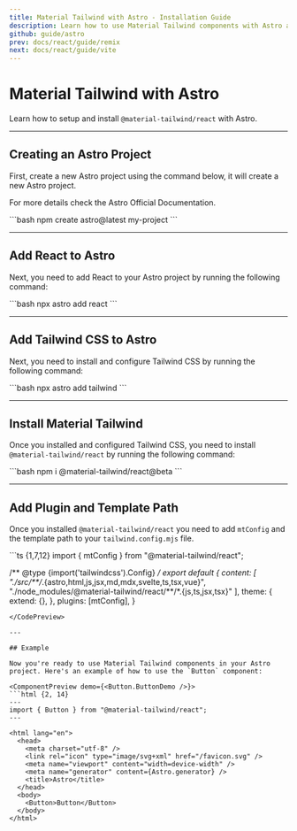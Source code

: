 ```yaml
---
title: Material Tailwind with Astro - Installation Guide
description: Learn how to use Material Tailwind components with Astro and Tailwind CSS to easily create elegant and flexible pages.
github: guide/astro
prev: docs/react/guide/remix
next: docs/react/guide/vite
---
```


# Material Tailwind with Astro

Learn how to setup and install `@material-tailwind/react` with Astro.

---

## Creating an Astro Project

First, create a new Astro project using the command below, it will create a new Astro project.

For more details check the <Link href="https://docs.astro.build/en/install/auto/?ref=material-tailwind" target="_blank">Astro Official Documentation</Link>.

<CodePreview>
```bash
npm create astro@latest my-project
```
</CodePreview>

---

## Add React to Astro

Next, you need to add React to your Astro project by running the following command:

<CodePreview>
```bash
npx astro add react
```
</CodePreview>

---

## Add Tailwind CSS to Astro

Next, you need to install and configure Tailwind CSS by running the following command:

<CodePreview>
```bash
npx astro add tailwind
```
</CodePreview>

---

## Install Material Tailwind

Once you installed and configured Tailwind CSS, you need to install `@material-tailwind/react` by running the following command:

<CodePreview>
```bash
npm i @material-tailwind/react@beta
```
</CodePreview>

---

## Add Plugin and Template Path

Once you installed `@material-tailwind/react` you need to add `mtConfig` and the template path to your `tailwind.config.mjs` file.

<CodePreview>
```ts {1,7,12}
import { mtConfig } from "@material-tailwind/react";

/** @type {import('tailwindcss').Config} */
export default {
  content: [
    "./src/**/*.{astro,html,js,jsx,md,mdx,svelte,ts,tsx,vue}",
    "./node_modules/@material-tailwind/react/**/*.{js,ts,jsx,tsx}"
  ],
  theme: {
    extend: {},
  },
  plugins: [mtConfig],
}
```
</CodePreview>

---

## Example

Now you're ready to use Material Tailwind components in your Astro project. Here's an example of how to use the `Button` component:

<ComponentPreview demo={<Button.ButtonDemo />}>
```html {2, 14}
---
import { Button } from "@material-tailwind/react";
---

<html lang="en">
  <head>
    <meta charset="utf-8" />
    <link rel="icon" type="image/svg+xml" href="/favicon.svg" />
    <meta name="viewport" content="width=device-width" />
    <meta name="generator" content={Astro.generator} />
    <title>Astro</title>
  </head>
  <body>
    <Button>Button</Button>
  </body>
</html>
```
</ComponentPreview>
